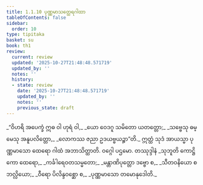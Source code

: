 ```yaml
---
title: 1.1.10 ပုဏ္ဏမာသတ္ထေရဂါထာ
tableOfContents: false
sidebar:
  order: 10
type: tipitaka
basket: su
book: th1
review:
  current: review
  updated: '2025-10-27T21:48:48.571719'
  updated_by: ''
  notes: ''
  history:
  - state: review
    date: '2025-10-27T21:48:48.571719'
    updated_by: ''
    notes: ''
    previous_state: draft
---
```



<ReviewStatus review={frontmatter.review} showDetails={true} />

<HypothesisAnnotation frontmatter={frontmatter} />

<DynamicBreadcrumb />

<Division number="10" book="th1" e="ch" v="19" p="222">

<Paragraph number="23" type="verses" book="th1">
_“ဝိဟရိ အပေက္ခံ ဣဓ ဝါ ဟုရံ ဝါ,_  
_ယော ဝေဒဂူ သမိတော ယတတ္တော;_  
_သဗ္ဗေသု ဓမ္မေသု အနူပလိတ္တော,_  
_လောကဿ ဇညာ ဥဒယဗ္ဗယဉ္စာ”တိ._  

</Paragraph>

<Paragraph number="24" book="th1">
ဣတ္ထံ သုဒံ အာယသ္မာ ပုဏ္ဏမာသော ထေရော ဂါထံ အဘာသိတ္ထာတိ.

</Paragraph>
</Division>

<Paragraph number="25" type="center" book="th1">
ဝဂ္ဂေါ ပဌမော.



</Paragraph>

<Paragraph number="26" type="center" book="th1">
တဿုဒ္ဒါနံ


</Paragraph>

<Paragraph number="27" type="verses" book="th1">
_သုဘူတိ ကောဋ္ဌိကော ထေရော,_  
_ကင်္ခါရေဝတသမ္မတော;_  
_မန္တာဏိပုတ္တော ဒဗ္ဗော စ,_  
_သီတဝနိယော စ ဘလ္လိယော;_  
_ဝီရော ပိလိန္ဒဝစ္ဆော စ,_  
_ပုဏ္ဏမာသော တမောနုဒေါတိ._
</Paragraph>